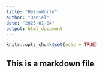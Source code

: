 ```yaml
---
title: "HelloWorld"
author: "Daniel"
date: "2023-01-04"
output: html_document
---
```


```r
knitr::opts_chunk$set(echo = TRUE)
```

## This is a markdown file

